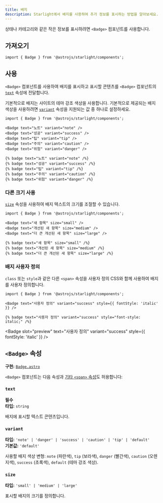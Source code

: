 ```yaml
---
title: 배지
description: Starlight에서 배지를 사용하여 추가 정보를 표시하는 방법을 알아보세요.
---
```



상태나 카테고리와 같은 작은 정보를 표시하려면 `<Badge>` 컴포넌트를 사용합니다.


<Preview>

<Badge slot="preview" text="새 항목" />

</Preview>

## 가져오기

```tsx
import { Badge } from '@astrojs/starlight/components';
```

## 사용

`<Badge>` 컴포넌트를 사용하여 배지를 표시하고 표시할 콘텐츠를 `<Badge>` 컴포넌트의 [`text`](#text) 속성에 전달합니다.

기본적으로 배지는 사이트의 테마 강조 색상을 사용합니다.
기본적으로 제공되는 배지 색상을 사용하려면 [`variant`](#variant) 속성을 지원되는 값 중 하나로 설정하세요.

<Preview>

```mdx
import { Badge } from '@astrojs/starlight/components';

<Badge text="노트" variant="note" />
<Badge text="성공" variant="success" />
<Badge text="팁" variant="tip" />
<Badge text="주의" variant="caution" />
<Badge text="위험" variant="danger" />
```

<Fragment slot="markdoc">

```markdoc
{% badge text="노트" variant="note" /%}
{% badge text="성공" variant="success" /%}
{% badge text="팁" variant="tip" /%}
{% badge text="주의" variant="caution" /%}
{% badge text="위험" variant="danger" /%}
```

</Fragment>

<Fragment slot="preview">
	<Badge text="노트" variant="note" />
	<Badge text="성공" variant="success" />
	<Badge text="팁" variant="tip" />
	<Badge text="주의" variant="caution" />
	<Badge text="위험" variant="danger" />
</Fragment>

</Preview>

### 다른 크기 사용

[`size`](#size) 속성을 사용하여 배지 텍스트의 크기를 조절할 수 있습니다.

<Preview>

```mdx /size="\w+"/
import { Badge } from '@astrojs/starlight/components';

<Badge text="새 항목" size="small" />
<Badge text="개선된 새 항목" size="medium" />
<Badge text="더 큰 개선된 새 항목" size="large" />
```

<Fragment slot="markdoc">

```markdoc /size="\w+"/
{% badge text="새 항목" size="small" /%}
{% badge text="개선된 새 항목" size="medium" /%}
{% badge text="더 큰 개선된 새 항목" size="large" /%}
```

</Fragment>

<Fragment slot="preview">
	<Badge text="새 항목" size="small" />
	<Badge text="개선된 새 항목" size="medium" />
	<Badge text="더 큰 개선된 새 항목" size="large" />
</Fragment>

</Preview>

### 배지 사용자 정의

`class` 또는 `style`과 같은 다른 `<span>` 속성을 사용자 정의 CSS와 함께 사용하여 배지를 사용자 정의합니다.

<Preview>

```mdx "style={{ fontStyle: 'italic' }}"
import { Badge } from '@astrojs/starlight/components';

<Badge text="사용자 정의" variant="success" style={{ fontStyle: 'italic' }} />
```

<Fragment slot="markdoc">

```markdoc 'style="font-style: italic;"'
{% badge text="사용자 정의" variant="success" style="font-style: italic;" /%}
```

</Fragment>

<Badge
	slot="preview"
	text="사용자 정의"
	variant="success"
	style={{ fontStyle: 'italic' }}
/>

</Preview>

## `<Badge>` 속성

**구현:** [`Badge.astro`](https://github.com/withastro/starlight/blob/main/packages/starlight/user-components/Badge.astro)

`<Badge>` 컴포넌트는 다음 속성과 [기타 `<span>` 속성](https://developer.mozilla.org/ko/docs/Web/HTML/Global_attributes)도 허용합니다:

### `text`

**필수**  
**타입:** `string`

배지에 표시할 텍스트 콘텐츠입니다.

### `variant`

**타입:** `'note' | 'danger' | 'success' | 'caution' | 'tip' | 'default'`  
**기본값:** `'default'`

사용할 배지 색상 변형: `note` (파란색), `tip` (보라색), `danger` (빨간색), `caution` (오렌지색), `success` (초록색), `default` (테마 강조 색상).

### `size`

**타입:** `'small' | 'medium' | 'large'`

표시할 배지의 크기를 정의합니다.